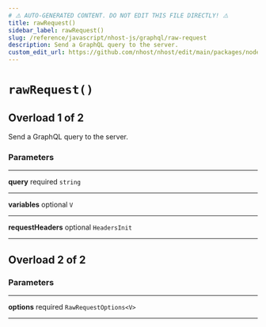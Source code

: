 ```yaml
---
# ⚠️ AUTO-GENERATED CONTENT. DO NOT EDIT THIS FILE DIRECTLY! ⚠️
title: rawRequest()
sidebar_label: rawRequest()
slug: /reference/javascript/nhost-js/graphql/raw-request
description: Send a GraphQL query to the server.
custom_edit_url: https://github.com/nhost/nhost/edit/main/packages/node_modules/.pnpm/graphql-request@5.0.0_graphql@15.7.2/node_modules/graphql-request/dist/index.d.ts#L15
---
```


# `rawRequest()`

## Overload 1 of 2

Send a GraphQL query to the server.

### Parameters

---

**<span className="parameter-name">query</span>** <span className="optional-status">required</span> <code>string</code>

---

**<span className="parameter-name">variables</span>** <span className="optional-status">optional</span> <code>V</code>

---

**<span className="parameter-name">requestHeaders</span>** <span className="optional-status">optional</span> <code>HeadersInit</code>

---

## Overload 2 of 2

### Parameters

---

**<span className="parameter-name">options</span>** <span className="optional-status">required</span> <code>RawRequestOptions&lt;V&gt;</code>

---
